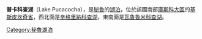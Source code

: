 {{coord|13|41|30|S|71|8|40|W|display=title|region:PE_type:waterbody_source:GNS-enwiki}}

'''普卡科查湖'''（Lake Pucacocha），是[[秘魯|秘魯]]的[[湖泊|湖泊]]，位於該國南部[[庫斯科大區|庫斯科大區]]的[[基斯皮坎奇省|基斯皮坎奇省]]，西北面是[[辛格里納科查湖|辛格里納科查湖]]，東南面是[[瓦魯魯米科查湖|瓦魯魯米科查湖]]。

{{Peru-geo-stub}}
[[Category:秘魯湖泊|Category:秘魯湖泊]]